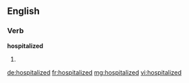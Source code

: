 ==English==

===Verb===
'''hospitalized'''

# {{past of|hospitalize}}

[[de:hospitalized]]
[[fr:hospitalized]]
[[mg:hospitalized]]
[[vi:hospitalized]]